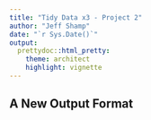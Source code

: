 ```yaml
---
title: "Tidy Data x3 - Project 2"
author: "Jeff Shamp"
date: "`r Sys.Date()`"
output:
  prettydoc::html_pretty:
    theme: architect
    highlight: vignette
---
```


## A New Output Format

